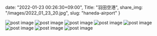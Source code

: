 date: "2022-01-23 00:26:30+09:00",
Title: "羽田空港",
share_img: "/images/2022_01_23_20.jpg",
slug: "haneda-airport"
}

<img src="/images/2022_01_23_15.jpg" alt="post image" />
<img src="/images/2022_01_23_16.jpg" alt="post image" />
<img src="/images/2022_01_23_17.jpg" alt="post image" />
<img src="/images/2022_01_23_18.jpg" alt="post image" />
<img src="/images/2022_01_23_19.jpg" alt="post image" />
<img src="/images/2022_01_23_20.jpg" alt="post image" />
<img src="/images/2022_01_23_21.jpg" alt="post image" />
<img src="/images/2022_01_23_22.jpg" alt="post image" />